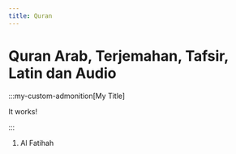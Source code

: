 ```yaml
---
title: Quran
---
```


# Quran Arab, Terjemahan, Tafsir, Latin dan Audio

:::my-custom-admonition[My Title]

It works!

:::

1. Al Fatihah
